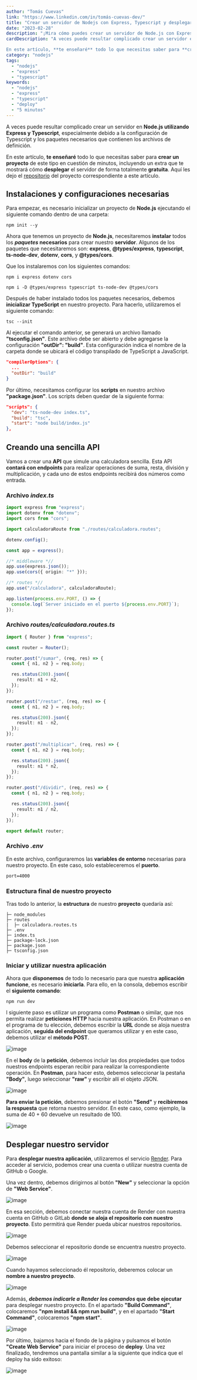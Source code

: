 ```yaml
---
author: "Tomás Cuevas"
link: "https://www.linkedin.com/in/tomás-cuevas-dev/"
title: "Crear un servidor de Nodejs con Express, Typescript y desplegarlo"
date: "2023-02-28"
description: "¡Mira cómo puedes crear un servidor de Node.js con Express y Typescript y desplegarlo en menos de 5 minutos! Aprende con nuestro artículo que incluye código de ejemplo e imágenes para guiarte en todo el proceso. ¡No te lo pierdas!"
cardDescription: "A veces puede resultar complicado crear un servidor en **Node.js utilizando Express y Typescript**, especialmente debido a la configuración de Typescript y los paquetes necesarios que contienen los archivos de definición.

En este artículo, **te enseñaré** todo lo que necesitas saber para **crear un proyecto** de este tipo en cuestión de minutos, incluyendo un extra que te mostrará cómo **desplegar** el servidor de forma totalmente **gratuita**."
category: "nodejs"
tags:
  - "nodejs"
  - "express"
  - "typescript"
keywords:
  - "nodejs"
  - "express"
  - "typescript"
  - "deploy"
  - "5 minutos"
---
```


A veces puede resultar complicado crear un servidor en **Node.js utilizando Express y Typescript**, especialmente debido a la configuración de Typescript y los paquetes necesarios que contienen los archivos de definición.

En este artículo, **te enseñaré** todo lo que necesitas saber para **crear un proyecto** de este tipo en cuestión de minutos, incluyendo un extra que te mostrará cómo **desplegar** el servidor de forma totalmente **gratuita**. Aquí les dejo el [repositorio](https://github.com/TomasCuevas/Articulos-Proyectos/tree/main/crear-servidor-nodejs-express-typescript-y-desplegarlo) del proyecto correspondiente a este artículo.

## Instalaciones y configuraciones necesarias

Para empezar, es necesario inicializar un proyecto de **Node.js** ejecutando el siguiente comando dentro de una carpeta:

```shell
npm init --y
```

Ahora que tenemos un proyecto de **Node.js**, necesitaremos **instalar** todos los **_paquetes_ necesarios** para crear nuestro **servidor**. Algunos de los paquetes que necesitaremos son: **express**, **@types/express**, **typescript**, **ts-node-dev**, **dotenv**, **cors**, y **@types/cors**.

Que los instalaremos con los siguientes comandos:

```shell
npm i express dotenv cors
```

```shell
npm i -D @types/express typescript ts-node-dev @types/cors
```

Después de haber instalado todos los paquetes necesarios, debemos **inicializar TypeScript** en nuestro proyecto. Para hacerlo, utilizaremos el siguiente comando:

```shell
tsc --init
```

Al ejecutar el comando anterior, se generará un archivo llamado **"tsconfig.json"**. Este archivo debe ser abierto y debe agregarse la configuración **"outDir": "build"**. Esta configuración indica el nombre de la carpeta donde se ubicará el código transpilado de TypeScript a JavaScript.

```json
"compilerOptions": {
  ...
  "outDir": "build"
}
```

Por último, necesitamos configurar los **scripts** en nuestro archivo **"package.json"**. Los scripts deben quedar de la siguiente forma:

```json
"scripts": {
  "dev": "ts-node-dev index.ts",
  "build": "tsc",
  "start": "node build/index.js"
},
```

## Creando una sencilla API

Vamos a crear una **API** que simule una calculadora sencilla. Esta API **contará con endpoints** para realizar operaciones de suma, resta, división y multiplicación, y cada uno de estos endpoints recibirá dos números como entrada.

### Archivo _index.ts_

```ts
import express from "express";
import dotenv from "dotenv";
import cors from "cors";

import calculadoraRoute from "./routes/calculadora.routes";

dotenv.config();

const app = express();

//* middleware *//
app.use(express.json());
app.use(cors({ origin: "*" }));

//* routes *//
app.use("/calculadora", calculadoraRoute);

app.listen(process.env.PORT, () => {
  console.log(`Server iniciado en el puerto ${process.env.PORT}`);
});
```

### Archivo _routes/calculadora.routes.ts_

```ts
import { Router } from "express";

const router = Router();

router.post("/sumar", (req, res) => {
  const { n1, n2 } = req.body;

  res.status(200).json({
    result: n1 + n2,
  });
});

router.post("/restar", (req, res) => {
  const { n1, n2 } = req.body;

  res.status(200).json({
    result: n1 - n2,
  });
});

router.post("/multiplicar", (req, res) => {
  const { n1, n2 } = req.body;

  res.status(200).json({
    result: n1 * n2,
  });
});

router.post("/dividir", (req, res) => {
  const { n1, n2 } = req.body;

  res.status(200).json({
    result: n1 / n2,
  });
});

export default router;
```

### Archivo _.env_

En este archivo, configuraremos las **variables de entorno** necesarias para nuestro proyecto. En este caso, solo estableceremos el **puerto**.

```md
port=4000
```

### Estructura final de nuestro proyecto

Tras todo lo anterior, la **estructura** de nuestro **proyecto** quedaría así:

```text
├─ node_modules
├─ routes
|  ├─ calculadora.routes.ts
├─ .env
├─ index.ts
├─ package-lock.json
├─ package.json
├─ tsconfig.json
```

### Iniciar y utilizar nuestra aplicación

Ahora que **disponemos** de todo lo necesario para que nuestra **aplicación funcione**, es necesario **iniciarla**. Para ello, en la consola, debemos escribir el **siguiente comando**:

```shell
npm run dev
```

l siguiente paso es utilizar un programa como **Postman** o similar, que nos permita realizar **peticiones HTTP** hacia nuestra aplicación. En Postman o en el programa de tu elección, debemos escribir la **URL** donde se aloja nuestra aplicación, **seguida del endpoint** que queramos utilizar y en este caso, debemos utilizar el **método POST**.

![image](https://user-images.githubusercontent.com/79057608/222206267-b78bf001-12ea-4c3b-bfe9-2cc294d09e41.png)

En el **body** de la **petición**, debemos incluir las dos propiedades que todos nuestros endpoints esperan recibir para realizar la correspondiente operación. En **Postman**, para hacer esto, debemos seleccionar la pestaña **"Body"**, luego seleccionar **"raw"** y escribir allí el objeto JSON.

![image](https://user-images.githubusercontent.com/79057608/222206375-57d52ae3-050c-42fd-ba3a-4a6cd4b1440a.png)

**Para enviar la petición**, debemos presionar el botón **"Send"** y **recibiremos la respuesta** que retorna nuestro servidor. En este caso, como ejemplo, la suma de 40 + 60 devuelve un resultado de 100.

![image](https://user-images.githubusercontent.com/79057608/222206561-24094a83-90f7-42e1-8d31-644df773cc7e.png)

## Desplegar nuestro servidor

Para **desplegar nuestra aplicación**, utilizaremos el servicio [Render](https://dashboard.render.com/). Para acceder al servicio, podemos crear una cuenta o utilizar nuestra cuenta de GitHub o Google.

Una vez dentro, debemos dirigirnos al botón **"New"** y seleccionar la opción de **"Web Service"**.

![image](https://user-images.githubusercontent.com/79057608/222221324-47bd26af-53e3-4972-9e61-7ce5e6cb4d7a.png)

En esa sección, debemos conectar nuestra cuenta de Render con nuestra cuenta en GitHub o GitLab **donde se aloja el repositorio con nuestro proyecto**. Esto permitirá que Render pueda ubicar nuestros repositorios.

![image](https://user-images.githubusercontent.com/79057608/222224138-02f3ce7b-2fc5-43ce-a238-c7ac569664a1.png)

Debemos seleccionar el repositorio donde se encuentra nuestro proyecto.

![image](https://user-images.githubusercontent.com/79057608/222224497-ab06d90c-a88b-44dc-9feb-f56efd17bdbc.png)

Cuando hayamos seleccionado él repositorio, deberemos colocar un **nombre a nuestro proyecto**.

![image](https://user-images.githubusercontent.com/79057608/222225575-d9979561-5e19-46fb-ac71-5b866df03866.png)

Además, **_debemos indicarle a Render los comandos_ que debe ejecutar** para desplegar nuestro proyecto. En el apartado **"Build Command"**, colocaremos **"npm install && npm run build"**, y en el apartado **"Start Command"**, colocaremos **"npm start"**.

![image](https://user-images.githubusercontent.com/79057608/222228312-f8a2126b-47c4-4ad4-88a6-c067c0883473.png)

Por último, bajamos hacia el fondo de la página y pulsamos el botón **"Create Web Service"** para iniciar el proceso de **deploy**. Una vez finalizado, tendremos una pantalla similar a la siguiente que indica que el deploy ha sido exitoso:

![image](https://user-images.githubusercontent.com/79057608/222231375-60d9b9c9-f084-4e47-a88b-4cff67f85e6e.png)
